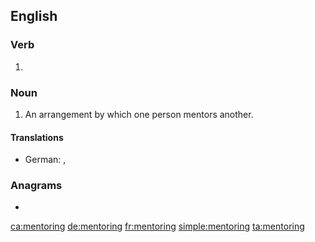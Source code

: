 ==English==

===Verb===
{{head|en|present participle}}

# {{present participle of|mentor|lang=en|nocat=1}}

===Noun===
{{en-noun}}

# An arrangement by which one person mentors another.

====Translations====
{{trans-top|one person mentoring another}}
* German: {{t+|de|Betreuung|f}}, {{t+|de|Coaching|n}}
{{trans-mid}}
{{trans-bottom}}

===Anagrams===
* {{l|en|Remington}}

[[ca:mentoring]]
[[de:mentoring]]
[[fr:mentoring]]
[[simple:mentoring]]
[[ta:mentoring]]